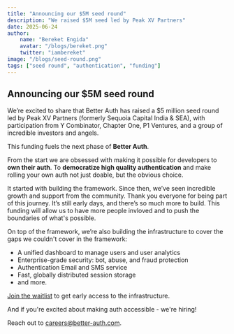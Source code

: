 ```yaml
---
title: "Announcing our $5M seed round"
description: "We raised $5M seed led by Peak XV Partners"
date: 2025-06-24
author:
    name: "Bereket Engida"
    avatar: "/blogs/bereket.png"
    twitter: "iambereket"
image: "/blogs/seed-round.png"
tags: ["seed round", "authentication", "funding"]
---
```


## Announcing our $5M seed round

We’re excited to share that Better Auth has raised a $5 million seed round led by Peak XV Partners (formerly Sequoia Capital India & SEA), with participation from Y Combinator, Chapter One, P1 Ventures, and a group of incredible investors and angels.

This funding fuels the next phase of **Better Auth**.

From the start we are obsessed with making it possible for developers to **own their auth**. To **democratize high quality authentication** and make rolling your own auth not just doable, but the obvious choice.

It started with building the framework. Since then, we’ve seen incredible growth and support from the community. Thank you everyone for being part of this journey. It’s still early days, and there’s so much more to build. This funding will allow us to have more people invloved and to push the boundaries of what's possible.

On top of the framework, we’re also building the infrastructure to cover the gaps we couldn't cover in the framework:

- A unified dashboard to manage users and user analytics
- Enterprise-grade security: bot, abuse, and fraud protection
- Authentication Email and SMS service
- Fast, globally distributed session storage
- and more.

[Join the waitlist](https://better-auth.build) to get early access to the infrastructure.

And if you're excited about making auth accessible - we're hiring!

Reach out to [careers@better-auth.com](mailto:careers@better-auth.com).

